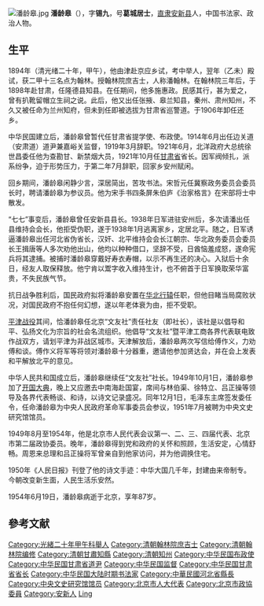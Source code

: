 [[File:潘龄皋.jpg|thumb]]
'''潘龄皋'''（{{bd|1867年||1954年||Pan}}），字'''锡九'''，号'''葛城居士'''，[[直隶省|直隶]][[安新县|安新县]]人，中国书法家、政治人物。

== 生平 ==
1894年（清光绪二十年，甲午），他由津赴京应乡试，考中举人，翌年（乙未）殿试，获二甲十三名点为翰林。授翰林院庶吉士，人称潘翰林。在翰林院三年后，于1898年赴甘肃，任隆德县知县。在任期间，他多施惠政。民感其行，甚为爱之，曾有扒靴留帽立生祠之说。此后，他又出任张掖、皋兰知县，秦州、肃州知州，不久又被任命为兰州知府，但未到任即被选拔为甘肃省巡警道。于1906年卸任还乡。

中华民国建立后，潘龄皋曾暂代任甘肃省提学使、布政使。1914年6月出任边关道（安肃道）道尹兼嘉峪关监督，1919年3月辞职。1921年6月，北洋政府大总统徐世昌委任他为查勘甘、新禁烟大员，1921年10月任[[甘肅省_(中華民國)|甘肃省]]省长。因军阀倾扎，派系纷争，迫于形势压力，于第二年7月辞职，回家乡安州赋闲。

回乡期间，潘龄皋闲静少言，深居简出，苦攻书法。宋哲元任冀察政务委员会委员长时，聘请潘龄皋为参议员。他为宋手书四条屏朱伯庐《治家格言》在宋部将士中散发。

“七七”事变后，潘龄皋曾任安新县县长。1938年日军进驻安州后，多次请潘出任县维持会会长，他拒受伪职，遂于1938年1月逃离家乡，定居北平。随之，日军诱逼潘龄皋出任河北省伪省长，汉奸、北平维持会会长江朝宗、华北政务委员会委员长王揖唐等人多次劝他出山，他均以种种借口，坚辞不受，日酋恼羞成怒，遂命宪兵将其逮捕。被捕时潘龄皋穿戴好寿衣寿帽，以示不再生还的决心。入狱后十余日，经友人取保释放。他宁肯以鬻字收入维持生计，也不俯首于日军换取荣华富贵，不失民族气节。

抗日战争胜利后，国民政府拟将潘龄皋安置在[[华北行辕|华北行辕]]任职，但他目睹当局腐败状况，对国民政府不抱任何幻想，遂以年老体衰为由，拒不受职。

[[平津战役|平津战役]]其间，恰潘龄皋任北京“文友社”责任社友（即社长），该社是以倡导和平、弘扬文化为宗旨的社会名流组织。他倡导“文友社”暨平津工商各界代表联电致作战双方，请划平津为非战区城市。天津解放后，潘龄皋两次写信给傅作义，力劝傅和谈。傅作义将军等将领对潘龄皋十分器重，邀请他参加贤达会，并在会上发表和平解放北平的意见。

中华人民共和国成立后，潘龄皋继续任“文友社”社长。1949年10月1日，潘龄皋参加了[[中华人民共和国开国大典|开国大典]]，晚上又应邀去中南海赴国宴，席间与林伯渠、徐特立、吕正操等领导及各界代表畅谈、和诗，以诗文记录盛况。同年12月1日，毛泽东主席签发委任令，任命潘龄皋为中央人民政府革命军事委员会参议，1951年7月被聘为中央文史研究馆馆员。

1949年8月至1954年，他是北京市人民代表会议第一、二、三、四届代表、北京市第二届政协委员。晚年，潘龄皋得到党和政府的关怀和照顾，生活安定，心情舒畅。周恩来总理和吕正操将军曾亲自到他家访问，并为他调换住宅。

1950年《人民日报》刊登了他的诗文手迹：中华大国几千年，封建由来帝制专。今朝改变新生面，人民生活乐安然。

1954年6月19日，潘龄皋病逝于北京，享年87岁。

== 參考文献 ==
{{Reflist|2}}

{{光緒二十一年乙未科殿試金榜}}
{{甘肃行政长官|北省}}
{{中央文史研究馆馆员}}

{{Authority control}}
{{DEFAULTSORT:Pan潘}}
[[Category:光緒二十年甲午科舉人|Category:光緒二十年甲午科舉人]]
[[Category:清朝翰林院庶吉士|Category:清朝翰林院庶吉士]]
[[Category:清朝翰林院编修|Category:清朝翰林院编修]]
[[Category:清朝甘肅知縣|Category:清朝甘肅知縣]]
[[Category:清朝知州|Category:清朝知州]]
[[Category:中华民国布政使|Category:中华民国布政使]]
[[Category:中华民国甘肃省道尹|Category:中华民国甘肃省道尹]]
[[Category:中华民国监督|Category:中华民国监督]]
[[Category:中华民国甘肃省省长|Category:中华民国甘肃省省长]]
[[Category:中华民国大陆时期书法家|Category:中华民国大陆时期书法家]]
[[Category:中華民國河北省縣長|Category:中華民國河北省縣長]]
[[Category:中央文史研究馆馆员|Category:中央文史研究馆馆员]]
[[Category:北京市人大代表|Category:北京市人大代表]]
[[Category:北京市政協委員|Category:北京市政協委員]]
[[Category:安新人|Category:安新人]]
[[Category:潘姓|Ling]]